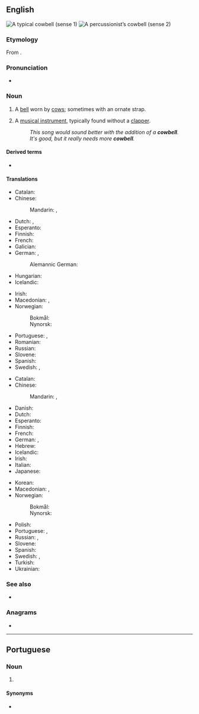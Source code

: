 ==English==
[[Image:Cowbell-2.jpg|thumb|right|A typical cowbell (sense 1)]]
[[Image:Koebel.jpg|thumb|right|A percussionist’s cowbell (sense 2)]]

===Etymology===
From {{compound|cow|bell|lang=en}}.

===Pronunciation===
* {{IPA|/ˈkaʊˌbɛl/|lang=en}}

===Noun===
{{en-noun|~}}

# A [[bell]] worn by [[cow]]s; sometimes with an ornate strap.
# {{lb|en|musical instruments}} A [[musical instrument]], typically found without a [[clapper]].
#: ''This song would sound better with the addition of a '''cowbell'''.''
#: ''It's good, but it really needs more '''cowbell'''.''

====Derived terms====
* {{l|en|cowbellist}}

====Translations====
{{trans-top|bell worn by cows}}
* Catalan: {{t+|ca|esquella|f}}
* Chinese:
*: Mandarin: {{t|cmn|牛頸鈴}}, {{t|cmn|牛颈铃|tr=niújǐnglíng}}
* Dutch: {{t|nl|koeienbel|f}}, {{t+|nl|koebel|f}}
* Esperanto: {{t|eo|bovtintilo}}
* Finnish: {{t+|fi|lehmänkello}}
* French: {{t+|fr|clarine}}
* Galician: {{t|gl|choca|f}}
* German: {{t+|de|Kuhglocke|f}}, {{t+|de|Kuhschelle|f}}
*: Alemannic German: {{t|gsw|Trinklere|f}}
* Hungarian: {{t+|hu|kolomp}}
* Icelandic: {{t|is|kúabjalla|f}}
{{trans-mid}}
* Irish: {{t|ga|clog eallaigh|m}}
* Macedonian: {{t|mk|клопотарец|m|tr=klopotárec}}, {{t|mk|прапорец|m|tr=práporec}}
* Norwegian:
*: Bokmål: {{t+|nb|kubjelle|m|f}}
*: Nynorsk: {{t|nn|kubjølle|f}}
* Portuguese: {{t+|pt|cincerro|m}}, {{t+|pt|chocalho|m}}
* Romanian: {{t+|ro|talangă|f}}
* Russian: {{t|ru|коро́вий колоко́льчик|m}}
* Slovene: {{t|sl|kravji zvonec|m}}
* Spanish: {{t|es|cencerro|m}}
* Swedish: {{t+|sv|koskälla|c}}, {{t|sv|kobjällra|c}}
{{trans-bottom}}

{{trans-top|musical instrument}}
* Catalan: {{t|ca|esquellot|m}}
* Chinese:
*: Mandarin: {{t|cmn|牛鈴}}, {{t|cmn|牛铃|tr=niúlíng}}
* Danish: {{t+|da|koklokke|c}}
* Dutch: {{t+|nl|koebel|f}}
* Esperanto: {{t|eo|bovtintilo}}
* Finnish: {{t+|fi|lehmänkello}}
* French: {{t+|fr|sonnaille|f}}
* German: {{t+|de|Kuhglocke|f}}, {{t+|de|Kuhschelle}}
* Hebrew: {{t|he|קאמפאנה}}
* Icelandic: {{t|is|kúabjalla|f}}
* Irish: {{t|ga|clog eallaigh|m}}
* Italian: {{t+|it|campanaccio|m}}
* Japanese: {{t|ja|カウベル|tr=kauberu}}
{{trans-mid}}
* Korean: {{t|ko|카우벨|tr=kaubel}}
* Macedonian: {{t|mk|клопотарец|m|tr=klopotárec}}, {{t|mk|прапорец|m|tr=práporec}}
* Norwegian:
*: Bokmål: {{t+|nb|kubjelle|m|f}}
*: Nynorsk: {{t|nn|kubjølle|f}}
* Polish: {{t|pl|krowi dzwonek|m}}
* Portuguese: {{t+|pt|caneca|f}}, {{t|pt|cowbell|m}}
* Russian: {{t+|ru|колоко́лец|m}}, {{t|ru|сенсе́рро|n}}
* Slovene: {{t|sl|kravji zvonec|m}}
* Spanish: {{t|es|cencerro|m}}
* Swedish: {{t+|sv|koskälla|c}}, {{t|sv|kobjällra|c}}
* Turkish: {{t|tr|inek çanı}}
* Ukrainian: {{t|uk|тронка|f|tr=tronka}}
{{trans-bottom}}

===See also===
* {{projectlink|wikipedia}}

===Anagrams===
* {{anagrams|en|a=bcellow|bell cow}}

----

==Portuguese==

===Noun===
{{pt-noun|m|s}}

# {{lb|pt|musical instruments}} {{l|en|cowbell}} {{gloss|a percussion instrument}}

====Synonyms====
* {{l|pt|caneca}}